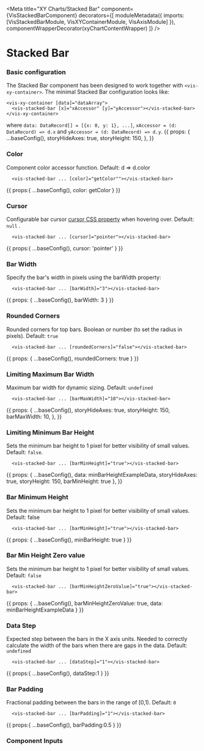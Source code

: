 


<Meta
  title="XY Charts/Stacked Bar"
  component={VisStackedBarComponent}
  decorators={[
    moduleMetadata({ imports: [VisStackedBarModule, VisXYContainerModule, VisAxisModule] }),
    componentWrapperDecorator(xyChartContentWrapper)
  ]}
/>

<style>{``}</style>

# Stacked Bar
### Basic configuration
The Stacked Bar component has been designed to work together with `<vis-xy-container>`. The minimal Stacked Bar configuration looks like:
```angular2html
<vis-xy-container [data]="dataArray">
  <vis-stacked-bar [x]="xAccessor" [y]="yAccessor"></vis-stacked-bar>
</vis-xy-container>
```
where `data: DataRecord[] = [{x: 0, y: 1}, ...]`, `xAccessor = (d: DataRecord) => d.x` and `yAccessor = (d: DataRecord) => d.y`.
<Story name="Simple Area">
  {{
    props: {
      ...baseConfig(),
      storyHideAxes: true,
      storyHeight: 150,
    },
  }}
</Story>

### Color 
Component color accessor function. Default: d => d.color
```angular2html
  <vis-stacked-bar ... [color]="getColor""></vis-stacked-bar>
```
<Story name="Color">
  {{
    props:{
      ...baseConfig(),
      color: getColor
    }
  }}
</Story>

### Cursor
Configurable bar cursor [cursor CSS property](https://developer.mozilla.org/en-US/docs/Web/CSS/cursor) when hovering over. Default: `null` . 
```angular2html
  <vis-stacked-bar ... [cursor]="pointer"></vis-stacked-bar>
```
<Story name="Cursor">
  {{
    props:{
      ...baseConfig(),
      cursor: 'pointer'
    }
  }}
</Story>


### Bar Width
Specify the bar's width in pixels using the barWidth property:

```angular2html
  <vis-stacked-bar ... [barWidth]="3"></vis-stacked-bar>
```
<Story name="Bar Width">
  {{
    props: {
       ...baseConfig(),
      barWidth: 3
    }
  }}
</Story>

### Rounded Corners
Rounded corners for top bars. Boolean or number (to set the radius in pixels). Default: `true` 

```angular2html
  <vis-stacked-bar ... [roundedCorners]="false"></vis-stacked-bar>
```
<Story name ="Rounded Corners">
  {{
    props: {
      ...baseConfig(),
      roundedCorners: true
    }
  }}
</Story>

### Limiting Maximum Bar Width
Maximum bar width for dynamic sizing. Default: `undefined`
```angular2html
  <vis-stacked-bar ... [barMaxWidth]="10"></vis-stacked-bar>
```
<Story name="Limiting Maximum Bar Width">
  {{
    props: {
      ...baseConfig(),
      storyHideAxes: true,
      storyHeight: 150,
      barMaxWidth: 10,
    },
  }}
</Story>

### Limiting Minimum Bar Height
Sets the minimum bar height to 1 pixel for better visibility of small values. Default: `false`.
```angular2html
  <vis-stacked-bar ... [barMinHeight]="true"></vis-stacked-bar>
```
<Story name="Limiting Minimum Bar Height">
  {{
    props: {
      ...baseConfig(),
      data: minBarHeightExampleData,
      storyHideAxes: true,
      storyHeight: 150,
      barMinHeight: true
    },
  }}
</Story>

### Bar Minimum Height
Sets the minimum bar height to 1 pixel for better visibility of small values. Default: false

```angular2html
  <vis-stacked-bar ... [barMinHeight]="true"></vis-stacked-bar>
```
<Story name ="Bar Minimum Height"> 
  {{
    props: {
      ...baseConfig(),
      minBarHeight: true
    }
  }}
</Story>

### Bar Min Height Zero value
Sets the minimum bar height to 1 pixel for better visibility of small values. Default: `false`
```angular2html
  <vis-stacked-bar ... [barMinHeightZeroValue]="true"></vis-stacked-bar>
```
<Story name="Bar Min Height Zero value">
  {{
    props: {
      ...baseConfig(),
      barMinHeightZeroValue: true,
      data: minBarHeightExampleData
    }
  }}
</Story>



### Data Step 
Expected step between the bars in the X axis units.
  Needed to correctly calculate the width of the bars when there are gaps in the data.
  Default: `undefined`

```angular2html
  <vis-stacked-bar ... [dataStep]="1"></vis-stacked-bar>
```

<Story name="Data Step">
  {{
    props:{
      ...baseConfig(),
      dataStep:1
    }
  }}
</Story>

### Bar Padding
Fractional padding between the bars in the range of [0,1). Default: `0`
```angular2html
  <vis-stacked-bar ... [barPadding]="1"></vis-stacked-bar>
```
<Story name="Bar Padding">
  {{
    props:{
      ...baseConfig(),
      barPadding:0.5
    }
  }}
</Story>

### Component Inputs

<ArgsTable of={VisStackedBarComponent} />

